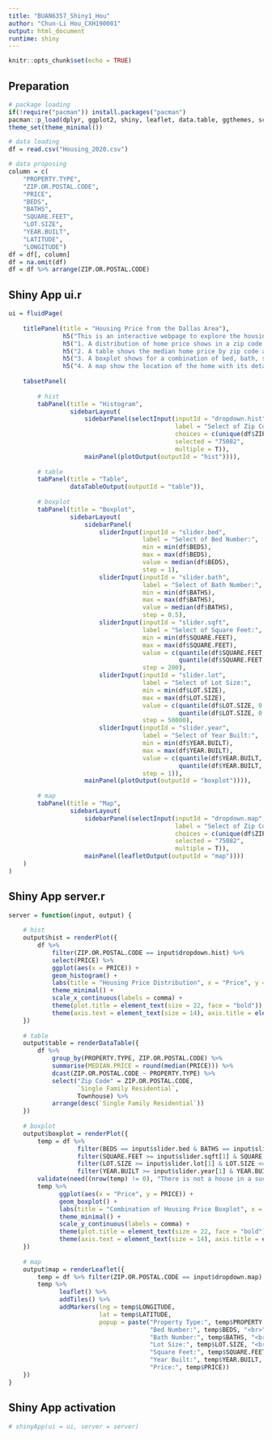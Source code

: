 ```yaml
---
title: "BUAN6357_Shiny1_Hou"
author: "Chun-Li Hou_CXH190001"
output: html_document
runtime: shiny
---
```


```r
knitr::opts_chunk$set(echo = TRUE)
```

## Preparation

```r
# package loading
if(!require("pacman")) install.packages("pacman")
pacman::p_load(dplyr, ggplot2, shiny, leaflet, data.table, ggthemes, scales)
theme_set(theme_minimal())

# data loading
df = read.csv("Housing_2020.csv")

# data proposing
column = c(
    "PROPERTY.TYPE", 
    "ZIP.OR.POSTAL.CODE",
    "PRICE",  
    "BEDS",  
    "BATHS",           
    "SQUARE.FEET",                
    "LOT.SIZE",                 
    "YEAR.BUILT",   
    "LATITUDE",                   
    "LONGITUDE")
df = df[, column]
df = na.omit(df)
df = df %>% arrange(ZIP.OR.POSTAL.CODE)
```

## Shiny App ui.r

```r
ui = fluidPage(
    
    titlePanel(title = "Housing Price from the Dallas Area"),
               h5("This is an interactive webpage to explore the housing price from the Dallas area."),
               h5("1. A distribution of home price shows in a zip code."),
               h5("2. A table shows the median home price by zip code and property type, especially in single family residential and townhouse."),
               h5("3. A boxplot shows for a combination of bed, bath, square feet, lot size, and year built."),
               h5("4. A map show the location of the home with its details."),
    
    tabsetPanel(
        
        # hist
        tabPanel(title = "Histogram",
                 sidebarLayout(
                     sidebarPanel(selectInput(inputId = "dropdown.hist",
                                              label = "Select of Zip Code:",
                                              choices = c(unique(df$ZIP.OR.POSTAL.CODE)),
                                              selected = "75082",
                                              multiple = T)),
                     mainPanel(plotOutput(outputId = "hist")))),
        
        # table
        tabPanel(title = "Table",
                 dataTableOutput(outputId = "table")),
        
        # boxplot
        tabPanel(title = "Boxplot",
                 sidebarLayout(
                     sidebarPanel(
                         sliderInput(inputId = "slider.bed",
                                     label = "Select of Bed Number:",
                                     min = min(df$BEDS),
                                     max = max(df$BEDS),
                                     value = median(df$BEDS),
                                     step = 1),
                         sliderInput(inputId = "slider.bath",
                                     label = "Select of Bath Number:",
                                     min = min(df$BATHS),
                                     max = max(df$BATHS),
                                     value = median(df$BATHS),
                                     step = 0.5),
                         sliderInput(inputId = "slider.sqft",
                                     label = "Select of Square Feet:",
                                     min = min(df$SQUARE.FEET),
                                     max = max(df$SQUARE.FEET),
                                     value = c(quantile(df$SQUARE.FEET, 0.25, names = F),
                                               quantile(df$SQUARE.FEET, 0.75, names = F)),
                                     step = 200),
                         sliderInput(inputId = "slider.lot",
                                     label = "Select of Lot Size:",
                                     min = min(df$LOT.SIZE),
                                     max = max(df$LOT.SIZE),
                                     value = c(quantile(df$LOT.SIZE, 0.25, names = F),
                                               quantile(df$LOT.SIZE, 0.75, names = F)),
                                     step = 50000),
                         sliderInput(inputId = "slider.year",
                                     label = "Select of Year Built:",
                                     min = min(df$YEAR.BUILT),
                                     max = max(df$YEAR.BUILT),
                                     value = c(quantile(df$YEAR.BUILT, 0.25, names = F),
                                               quantile(df$YEAR.BUILT, 0.75, names = F)),
                                     step = 1)),
                     mainPanel(plotOutput(outputId = "boxplot")))),
        
        # map
        tabPanel(title = "Map",
                 sidebarLayout(
                     sidebarPanel(selectInput(inputId = "dropdown.map",
                                              label = "Select of Zip Code:",
                                              choices = c(unique(df$ZIP.OR.POSTAL.CODE)),
                                              selected = "75082",
                                              multiple = T)),
                     mainPanel(leafletOutput(outputId = "map"))))
    )
)
```

## Shiny App server.r

```r
server = function(input, output) {
    
    # hist
    output$hist = renderPlot({
        df %>% 
            filter(ZIP.OR.POSTAL.CODE == input$dropdown.hist) %>% 
            select(PRICE) %>% 
            ggplot(aes(x = PRICE)) +
            geom_histogram() +
            labs(title = "Housing Price Distribution", x = "Price", y = "Count") +
            theme_minimal() +
            scale_x_continuous(labels = comma) +
            theme(plot.title = element_text(size = 22, face = "bold")) +
            theme(axis.text = element_text(size = 14), axis.title = element_text(size = 14))
    })
    
    # table
    output$table = renderDataTable({
        df %>% 
            group_by(PROPERTY.TYPE, ZIP.OR.POSTAL.CODE) %>%
            summarise(MEDIAN.PRICE = round(median(PRICE))) %>% 
            dcast(ZIP.OR.POSTAL.CODE ~ PROPERTY.TYPE) %>% 
            select("Zip Code" = ZIP.OR.POSTAL.CODE,
                   `Single Family Residential`,
                   Townhouse) %>% 
            arrange(desc(`Single Family Residential`))
    })
    
    # boxplot
    output$boxplot = renderPlot({
        temp = df %>%
                   filter(BEDS == input$slider.bed & BATHS == input$slider.bath) %>%
                   filter(SQUARE.FEET >= input$slider.sqft[1] & SQUARE.FEET <= input$slider.sqft[2]) %>%
                   filter(LOT.SIZE >= input$slider.lot[1] & LOT.SIZE <= input$slider.lot[2]) %>%
                   filter(YEAR.BUILT >= input$slider.year[1] & YEAR.BUILT <= input$slider.year[2])
        validate(need((nrow(temp) != 0), "There is not a house in a such combination! Try it again."))
        temp %>% 
              ggplot(aes(x = "Price", y = PRICE)) +
              geom_boxplot() +
              labs(title = "Combination of Housing Price Boxplot", x = "Housing Price in Dallas", y = "") +
              theme_minimal() +
              scale_y_continuous(labels = comma) +
              theme(plot.title = element_text(size = 22, face = "bold")) +
              theme(axis.text = element_text(size = 14), axis.title = element_text(size = 14))
    })
    
    # map
    output$map = renderLeaflet({
        temp = df %>% filter(ZIP.OR.POSTAL.CODE == input$dropdown.map)
        temp %>% 
              leaflet() %>% 
              addTiles() %>% 
              addMarkers(lng = temp$LONGITUDE,
                         lat = temp$LATITUDE,
                         popup = paste("Property Type:", temp$PROPERTY.TYPE, "<br>",
                                       "Bed Number:", temp$BEDS, "<br>",
                                       "Bath Number:", temp$BATHS, "<br>",
                                       "Lot Size:", temp$LOT.SIZE, "<br>",
                                       "Square Feet:", temp$SQUARE.FEET, "<br>",
                                       "Year Built:", temp$YEAR.BUILT, "<br>",
                                       "Price:", temp$PRICE))
    })
}
```

## Shiny App activation

```r
# shinyApp(ui = ui, server = server)
```
